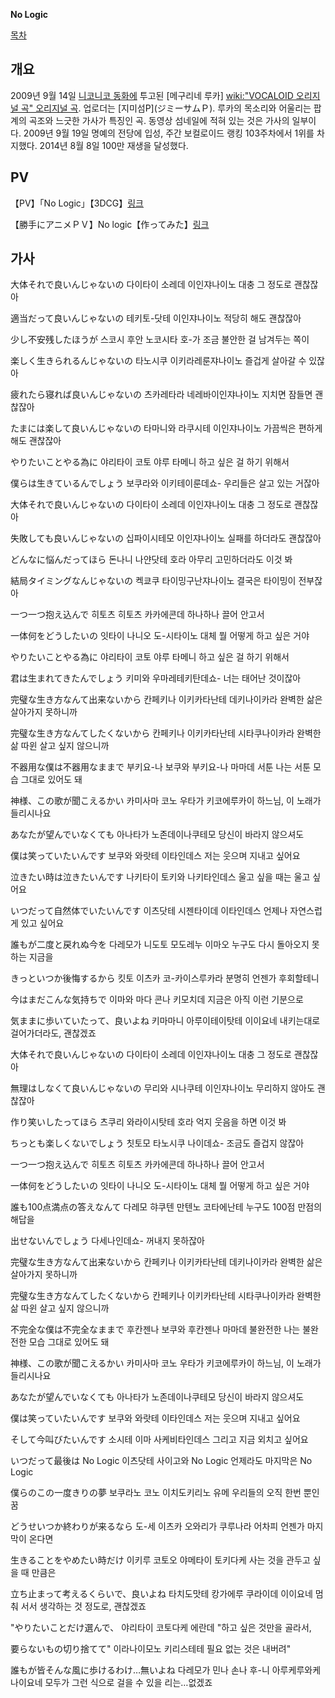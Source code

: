 '''No Logic'''

{{{#!html
<script type="text/javascript" src="http://ext.nicovideo.jp/thumb_watch/sm8228650"></script><noscript><a href="http://www.nicovideo.jp/watch/sm8228650">【ニコニコ動画】巡音ルカオリジナル曲 「No Logic」</a></noscript>
</object>}}}

[[목차]]

== 개요 ==

2009년 9월 14일 [[니코니코 동화]]에 투고된 [메구리네 루카] [[wiki:"VOCALOID 오리지널 곡" 오리지널 곡]]. 업로더는 [지미섬P](ジミーサムＰ). 
루카의 목소리와 어울리는 팝계의 곡조와 느긋한 가사가 특징인 곡. 동영상 섬네일에 적혀 있는 것은 가사의 일부이다.
2009년 9월 19일 명예의 전당에 입성, 주간 보컬로이드 랭킹 103주차에서 1위를 차지했다. 2014년 8월 8일 100만 재생을 달성했다.

== PV ==
{{{#!html
<script type="text/javascript" src="http://ext.nicovideo.jp/thumb_watch/sm12625980"></script><noscript><a href="http://www.nicovideo.jp/watch/sm12625980">【ニコニコ動画】【PV】「No Logic」【3DCG】</a></noscript>
}}}
【PV】「No Logic」【3DCG】[http://www.nicovideo.jp/watch/sm12625980 링크]

{{{#!html
<script type="text/javascript" src="http://ext.nicovideo.jp/thumb_watch/sm13221358"></script><noscript><a href="http://www.nicovideo.jp/watch/sm13221358">【ニコニコ動画】【勝手にアニメＰＶ】No logic【作ってみた】</a></noscript>
}}}
【勝手にアニメＰＶ】No logic【作ってみた】[http://www.nicovideo.jp/watch/sm13221358 링크]

== 가사 ==
大体それで良いんじゃないの
다이타이 소레데 이인쟈나이노
대충 그 정도로 괜찮잖아

適当だって良いんじゃないの
테키토-닷테 이인쟈나이노
적당히 해도 괜찮잖아

少し不安残したほうが
스코시 후안 노코시타 호-가
조금 불안한 걸 남겨두는 쪽이

楽しく生きられるんじゃないの
타노시쿠 이키라레룬쟈나이노
즐겁게 살아갈 수 있잖아

疲れたら寝れば良いんじゃないの
츠카레타라 네레바이인쟈나이노
지치면 잠들면 괜찮잖아

たまには楽して良いんじゃないの
타마니와 라쿠시테 이인쟈나이노
가끔씩은 편하게 해도 괜찮잖아

やりたいことやる為に
야리타이 코토 야루 타메니
하고 싶은 걸 하기 위해서

僕らは生きているんでしょう
보쿠라와 이키테이룬데쇼-
우리들은 살고 있는 거잖아

大体それで良いんじゃないの
다이타이 소레데 이인쟈나이노
대충 그 정도로 괜찮잖아

失敗しても良いんじゃないの
십파이시테모 이인쟈나이노
실패를 하더라도 괜찮잖아

どんなに悩んだってほら
돈나니 나얀닷테 호라
아무리 고민하더라도 이것 봐

結局タイミングなんじゃないの
켁쿄쿠 타이밍구난쟈나이노
결국은 타이밍이 전부잖아

一つ一つ抱え込んで
히토츠 히토츠 카카에콘데
하나하나 끌어 안고서

一体何をどうしたいの
잇타이 나니오 도-시타이노
대체 뭘 어떻게 하고 싶은 거야

やりたいことやる為に
야리타이 코토 야루 타메니
하고 싶은 걸 하기 위해서

君は生まれてきたんでしょう
키미와 우마레테키탄데쇼-
너는 태어난 것이잖아

完璧な生き方なんて出来ないから
칸페키나 이키카타난테 데키나이카라
완벽한 삶은 살아가지 못하니까

完璧な生き方なんてしたくないから
칸페키나 이키카타난테 시타쿠나이카라
완벽한 삶 따윈 살고 싶지 않으니까

不器用な僕は不器用なままで
부키요-나 보쿠와 부키요-나 마마데
서툰 나는 서툰 모습 그대로 있어도 돼

神様、この歌が聞こえるかい
카미사마 코노 우타가 키코에루카이
하느님, 이 노래가 들리시나요

あなたが望んでいなくても
아나타가 노존데이나쿠테모
당신이 바라지 않으셔도

僕は笑っていたいんです
보쿠와 와랏테 이타인데스
저는 웃으며 지내고 싶어요

泣きたい時は泣きたいんです
나키타이 토키와 나키타인데스
울고 싶을 때는 울고 싶어요

いつだって自然体でいたいんです
이츠닷테 시젠타이데 이타인데스
언제나 자연스럽게 있고 싶어요

誰もが二度と戻れぬ今を
다레모가 니도토 모도레누 이마오
누구도 다시 돌아오지 못하는 지금을

きっといつか後悔するから
킷토 이츠카 코-카이스루카라
분명히 언젠가 후회할테니

今はまだこんな気持ちで
이마와 마다 콘나 키모치데
지금은 아직 이런 기분으로

気ままに歩いていたって、良いよね
키마마니 아루이테이탓테 이이요네
내키는대로 걸어가더라도, 괜찮겠죠

大体それで良いんじゃないの
다이타이 소레데 이인쟈나이노
대충 그 정도로 괜찮잖아

無理はしなくて良いんじゃないの
무리와 시나쿠테 이인쟈나이노
무리하지 않아도 괜찮잖아

作り笑いしたってほら
츠쿠리 와라이시탓테 호라
억지 웃음을 하면 이것 봐

ちっとも楽しくないでしょう
칫토모 타노시쿠 나이데쇼-
조금도 즐겁지 않잖아 

一つ一つ抱え込んで
히토츠 히토츠 카카에콘데
하나하나 끌어 안고서

一体何をどうしたいの
잇타이 나니오 도-시타이노
대체 뭘 어떻게 하고 싶은 거야

誰も100点満点の答えなんて
다레모 햐쿠텐 만텐노 코타에난테
누구도 100점 만점의 해답을

出せないんでしょう
다세나인데쇼-
꺼내지 못하잖아 

完璧な生き方なんて出来ないから
칸페키나 이키카타난테 데키나이카라
완벽한 삶은 살아가지 못하니까

完璧な生き方なんてしたくないから
칸페키나 이키카타난테 시타쿠나이카라
완벽한 삶 따윈 살고 싶지 않으니까

不完全な僕は不完全なままで
후칸젠나 보쿠와 후칸젠나 마마데
불완전한 나는 불완전한 모습 그대로 있어도 돼

神様、この歌が聞こえるかい
카미사마 코노 우타가 키코에루카이
하느님, 이 노래가 들리시나요

あなたが望んでいなくても
아나타가 노존데이나쿠테모
당신이 바라지 않으셔도

僕は笑っていたいんです
보쿠와 와랏테 이타인데스
저는 웃으며 지내고 싶어요

そして今叫びたいんです
소시테 이마 사케비타인데스
그리고 지금 외치고 싶어요

いつだって最後は No Logic
이츠닷테 사이고와 No Logic
언제라도 마지막은 No Logic

僕らのこの一度きりの夢
보쿠라노 코노 이치도키리노 유메
우리들의 오직 한번 뿐인 꿈

どうせいつか終わりが来るなら
도-세 이츠카 오와리가 쿠루나라
어차피 언젠가 마지막이 온다면

生きることをやめたい時だけ
이키루 코토오 야메타이 토키다케
사는 것을 관두고 싶을 때 만큼은

立ち止まって考えるくらいで、良いよね
타치도맛테 캉가에루 쿠라이데 이이요네
멈춰 서서 생각하는 것 정도로, 괜찮겠죠

"やりたいことだけ選んで、
야리타이 코토다케 에란데
"하고 싶은 것만을 골라서,

要らないもの切り捨てて"
이라나이모노 키리스테테
필요 없는 것은 내버려"

誰もが皆そんな風に歩けるわけ…無いよね
다레모가 민나 손나 후-니 아루케루와케 나이요네
모두가 그런 식으로 걸을 수 있을 리는…없겠죠
